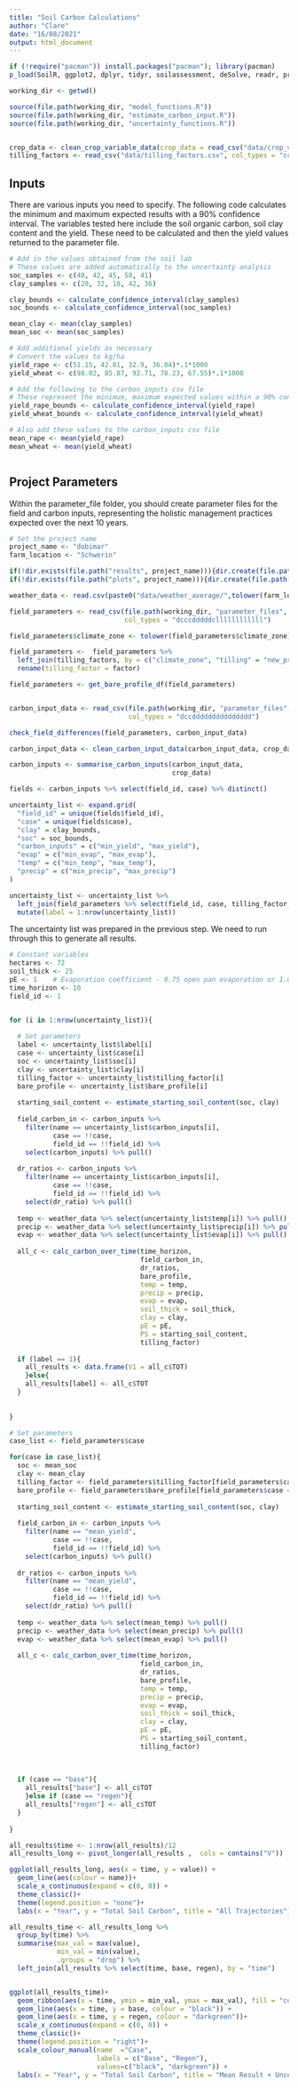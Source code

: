 ```yaml
---
title: "Soil Carbon Calculations"
author: "Clare"
date: "16/08/2021"
output: html_document
---
```


```r
if (!require("pacman")) install.packages("pacman"); library(pacman)
p_load(SoilR, ggplot2, dplyr, tidyr, soilassessment, deSolve, readr, pracma, jsonlite)

working_dir <- getwd()

source(file.path(working_dir, "model_functions.R"))
source(file.path(working_dir, "estimate_carbon_input.R"))
source(file.path(working_dir, "uncertainty_functions.R"))


crop_data <- clean_crop_variable_data(crop_data = read_csv("data/crop_values.csv", col_types =  "cdddd"))
tilling_factors <- read_csv("data/tilling_factors.csv", col_types = "cccd") 

```

## Inputs

There are various inputs you need to specify. The following code calculates the minimum and maximum expected results with a 90% confidence interval. The variables tested here include the soil organic carbon, soil clay content and the yield. These need to be calculated and then the yield values returned to the parameter file. 

```r

# Add in the values obtained from the soil lab
# These values are added automatically to the uncertainty analysis
soc_samples <- c(40, 42, 45, 58, 41)
clay_samples <- c(20, 32, 18, 42, 36)

clay_bounds <- calculate_confidence_interval(clay_samples)
soc_bounds <- calculate_confidence_interval(soc_samples)

mean_clay <- mean(clay_samples)
mean_soc <- mean(soc_samples)

# Add additional yields as necessary
# Convert the values to kg/ha
yield_rape <- c(51.15, 42.01, 32.9, 36.04)*.1*1000 
yield_wheat <- c(98.02, 85.87, 92.71, 78.23, 67.55)*.1*1000

# Add the following to the carbon_inputs csv file
# These represent the minimum, maximum expected values within a 90% confidence interval
yield_rape_bounds <- calculate_confidence_interval(yield_rape)
yield_wheat_bounds <- calculate_confidence_interval(yield_wheat)

# Also add these values to the carbon_inputs csv file 
mean_rape <- mean(yield_rape)
mean_wheat <- mean(yield_wheat)



```


## Project Parameters

Within the parameter_file folder, you should create parameter files for the field and carbon inputs, representing the holistic management practices expected over the next 10 years. 


```r

# Set the project name
project_name <- "dobimar"
farm_location <- "Schwerin"

if(!dir.exists(file.path("results", project_name))){dir.create(file.path("results", project_name))}
if(!dir.exists(file.path("plots", project_name))){dir.create(file.path("plots", project_name))}

weather_data <- read.csv(paste0("data/weather_average/",tolower(farm_location),"_uncertainty.csv"))

field_parameters <- read_csv(file.path(working_dir, "parameter_files", paste0(project_name,"_field_parameters.csv")),
                             col_types = "dcccdddddcllllllllllll")

field_parameters$climate_zone <- tolower(field_parameters$climate_zone)

field_parameters <-  field_parameters %>% 
  left_join(tilling_factors, by = c("climate_zone", "tilling" = "new_practice")) %>% 
  rename(tilling_factor = factor)

field_parameters <- get_bare_profile_df(field_parameters)


carbon_input_data <- read_csv(file.path(working_dir, "parameter_files", paste0(project_name,"_carbon_inputs.csv")),
                              col_types = "dccddddddddddddddd") 

check_field_differences(field_parameters, carbon_input_data)

carbon_input_data <- clean_carbon_input_data(carbon_input_data, crop_data) 

carbon_inputs <- summarise_carbon_inputs(carbon_input_data,
                                         crop_data)

fields <- carbon_inputs %>% select(field_id, case) %>% distinct()

uncertainty_list <- expand.grid(
  "field_id" = unique(fields$field_id),
  "case" = unique(fields$case),
  "clay" = clay_bounds,
  "soc" = soc_bounds,
  "carbon_inputs" = c("min_yield", "max_yield"),
  "evap" = c("min_evap", "max_evap"),
  "temp" = c("min_temp", "max_temp"),
  "precip" = c("min_precip", "max_precip")
)  

uncertainty_list <- uncertainty_list %>% 
  left_join(field_parameters %>% select(field_id, case, tilling_factor, bare_profile), by = c("field_id", "case")) %>% 
  mutate(label = 1:nrow(uncertainty_list))

```


The uncertainty list was prepared in the previous step. We need to run through this to generate all results. 


```r

# Constant variables
hectares <- 72
soil_thick <- 25
pE <- 1    # Evaporation coefficient - 0.75 open pan evaporation or 1.0 potential evaporation
time_horizon <- 10
field_id <- 1


for (i in 1:nrow(uncertainty_list)){
  
  # Set parameters
  label <- uncertainty_list$label[i]
  case <- uncertainty_list$case[i]
  soc <- uncertainty_list$soc[i]
  clay <- uncertainty_list$clay[i]
  tilling_factor <- uncertainty_list$tilling_factor[i]
  bare_profile <- uncertainty_list$bare_profile[i]
  
  starting_soil_content <- estimate_starting_soil_content(soc, clay)
  
  field_carbon_in <- carbon_inputs %>% 
    filter(name == uncertainty_list$carbon_inputs[i],
           case == !!case,
           field_id == !!field_id) %>% 
    select(carbon_inputs) %>% pull()
  
  dr_ratios <- carbon_inputs %>% 
    filter(name == uncertainty_list$carbon_inputs[i],
           case == !!case,
           field_id == !!field_id) %>% 
    select(dr_ratio) %>% pull()
  
  temp <- weather_data %>% select(uncertainty_list$temp[i]) %>% pull()
  precip <- weather_data %>% select(uncertainty_list$precip[i]) %>% pull()
  evap <- weather_data %>% select(uncertainty_list$evap[i]) %>% pull()
  
  all_c <- calc_carbon_over_time(time_horizon,
                                 field_carbon_in,
                                 dr_ratios,
                                 bare_profile,
                                 temp = temp,
                                 precip = precip,
                                 evap = evap,
                                 soil_thick = soil_thick,
                                 clay = clay,
                                 pE = pE,
                                 PS = starting_soil_content,
                                 tilling_factor)
  
  if (label == 1){
    all_results <- data.frame(V1 = all_c$TOT)
    }else{
    all_results[label] <- all_c$TOT
  }
  
  
}


```


```r


# Set parameters
case_list <- field_parameters$case

for(case in case_list){
  soc <- mean_soc
  clay <- mean_clay
  tilling_factor <- field_parameters$tilling_factor[field_parameters$case == case]
  bare_profile <- field_parameters$bare_profile[field_parameters$case == case]
  
  starting_soil_content <- estimate_starting_soil_content(soc, clay)
  
  field_carbon_in <- carbon_inputs %>% 
    filter(name == "mean_yield",
           case == !!case,
           field_id == !!field_id) %>% 
    select(carbon_inputs) %>% pull()
  
  dr_ratios <- carbon_inputs %>% 
    filter(name == "mean_yield",
           case == !!case,
           field_id == !!field_id) %>% 
    select(dr_ratio) %>% pull()
  
  temp <- weather_data %>% select(mean_temp) %>% pull()
  precip <- weather_data %>% select(mean_precip) %>% pull()
  evap <- weather_data %>% select(mean_evap) %>% pull()
  
  all_c <- calc_carbon_over_time(time_horizon,
                                 field_carbon_in,
                                 dr_ratios,
                                 bare_profile,
                                 temp = temp,
                                 precip = precip,
                                 evap = evap,
                                 soil_thick = soil_thick,
                                 clay = clay,
                                 pE = pE,
                                 PS = starting_soil_content,
                                 tilling_factor)
  
  
  
  if (case == "base"){
    all_results["base"] <- all_c$TOT
    }else if (case == "regen"){
    all_results["regen"] <- all_c$TOT
  }
  
}

```


```r

all_results$time <- 1:nrow(all_results)/12
all_results_long <- pivot_longer(all_results ,  cols = contains("V"))

ggplot(all_results_long, aes(x = time, y = value)) + 
  geom_line(aes(colour = name))+ 
  scale_x_continuous(expand = c(0, 0)) +
  theme_classic()+
  theme(legend.position = "none")+
  labs(x = "Year", y = "Total Soil Carbon", title = "All Trajectories")


```

```r

all_results_time <- all_results_long %>% 
  group_by(time) %>% 
  summarise(max_val = max(value),
            min_val = min(value), 
            .groups = "drop") %>% 
  left_join(all_results %>% select(time, base, regen), by = "time")


ggplot(all_results_time)+
  geom_ribbon(aes(x = time, ymin = min_val, ymax = max_val), fill = "cornsilk")+
  geom_line(aes(x = time, y = base, colour = "black")) +
  geom_line(aes(x = time, y = regen, colour = "darkgreen"))+
  scale_x_continuous(expand = c(0, 0)) +
  theme_classic()+
  theme(legend.position = "right")+
  scale_colour_manual(name  ="Case",
                      labels = c("Base", "Regen"),
                      values=c("black", "darkgreen")) +
  labs(x = "Year", y = "Total Soil Carbon", title = "Mean Result + Uncertainty Band")

```

